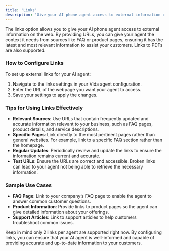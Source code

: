 ```yaml
---
title: 'Links'
description: 'Give your AI phone agent access to external information on the web.'
---
```


The links option allows you to give your AI phone agent access to external information on the web. By providing URLs, you can give your agent the context it needs from sources like FAQ or product pages, ensuring it has the latest and most relevant information to assist your customers. Links to PDFs are also supported.

### How to Configure Links

To set up external links for your AI agent:
1. Navigate to the links settings in your Vida agent configuration.
2. Enter the URL of the webpage you want your agent to access.
3. Save your settings to apply the changes.

### Tips for Using Links Effectively

- **Relevant Sources**: Use URLs that contain frequently updated and accurate information relevant to your business, such as FAQ pages, product details, and service descriptions.
- **Specific Pages**: Link directly to the most pertinent pages rather than general websites. For example, link to a specific FAQ section rather than the homepage.
- **Regular Updates**: Periodically review and update the links to ensure the information remains current and accurate.
- **Test URLs**: Ensure the URLs are correct and accessible. Broken links can lead to your agent not being able to retrieve the necessary information.

### Sample Use Cases

- **FAQ Page**: Link to your company’s FAQ page to enable the agent to answer common customer questions.
- **Product Information**: Provide links to product pages so the agent can give detailed information about your offerings.
- **Support Articles**: Link to support articles to help customers troubleshoot common issues.

Keep in mind only 2 links per agent are supported right now. By configuring links, you can ensure that your AI agent is well-informed and capable of providing accurate and up-to-date information to your customers.


